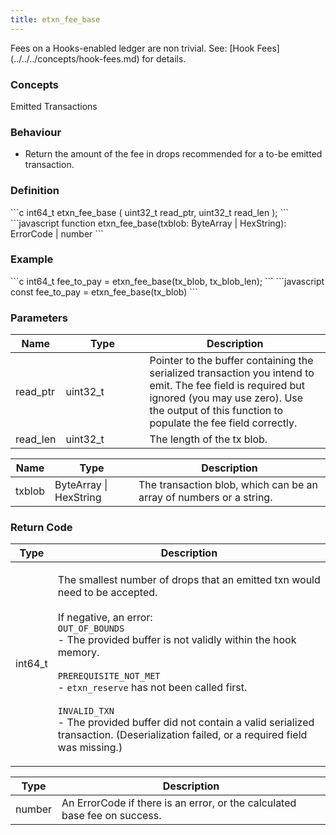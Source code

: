 ```yaml
---
title: etxn_fee_base
---
```


<Aside type="caution">
Fees on a Hooks-enabled ledger are non trivial. See: [Hook Fees](../../../concepts/hook-fees.md) for details.
</Aside>

### Concepts

<LinkButton href="/docs/hooks/concepts/emitted-transactions">Emitted Transactions</LinkButton>

### Behaviour

* Return the amount of the fee in drops recommended for a to-be emitted transaction.

### Definition

<Tabs>
<TabItem label="C">
```c
int64_t etxn_fee_base (
    uint32_t read_ptr,
    uint32_t read_len
);
```


</TabItem>

<TabItem label="JavaScript">
```javascript
function etxn_fee_base(txblob: ByteArray | HexString): ErrorCode | number
```
</TabItem>
</Tabs>



### Example

<Tabs>
<TabItem label="C">
```c
int64_t fee_to_pay =
    etxn_fee_base(tx_blob, tx_blob_len);
```


</TabItem>

<TabItem label="JavaScript">
```javascript
const fee_to_pay = etxn_fee_base(tx_blob)
```
</TabItem>
</Tabs>



### Parameters

<Tabs>
<TabItem label="C">
<table><thead><tr><th>Name</th><th width="118">Type</th><th>Description</th></tr></thead><tbody><tr><td>read_ptr</td><td>uint32_t</td><td>Pointer to the buffer containing the serialized transaction you intend to emit. The fee field is required but ignored (you may use zero). Use the output of this function to populate the fee field correctly.</td></tr><tr><td>read_len</td><td>uint32_t</td><td>The length of the tx blob.</td></tr></tbody></table>


</TabItem>

<TabItem label="JavaScript">


<table><thead><tr><th>Name</th><th width="118">Type</th><th>Description</th></tr></thead><tbody><tr><td>txblob</td><td>ByteArray | HexString</td><td>The transaction blob, which can be an array of numbers or a string.</td></tr></tbody></table>
</TabItem>
</Tabs>



### Return Code

<Tabs>
<TabItem label="C">


| Type     | Description                                                                                                                                                                                                                                                                                                                                                                                                                                                                           |
| -------- | ------------------------------------------------------------------------------------------------------------------------------------------------------------------------------------------------------------------------------------------------------------------------------------------------------------------------------------------------------------------------------------------------------------------------------------------------------------------------------------- |
| int64_t | <p>The smallest number of drops that an emitted txn would need to be accepted.<br /><br />If negative, an error:<br /><code>OUT_OF_BOUNDS</code><br />- The provided buffer is not validly within the hook memory.<br /><br /><code>PREREQUISITE_NOT_MET</code><br />- <code>etxn_reserve</code> has not been called first.<br /><br /><code>INVALID_TXN</code><br />- The provided buffer did not contain a valid serialized transaction. (Deserialization failed, or a required field was missing.)</p> |
</TabItem>

<TabItem label="JavaScript">


| Type   | Description                                                               |
| ------ | ------------------------------------------------------------------------- |
| number | An ErrorCode if there is an error, or the calculated base fee on success. |
</TabItem>
</Tabs>

